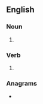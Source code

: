==English==

===Noun===
{{head|en|noun plural form}}

# {{plural of|enamel|lang=en}}

===Verb===
{{head|en|verb form}}

# {{en-third-person singular of|enamel}}

===Anagrams===
* {{anagrams|en|Leemans|Melenas}}